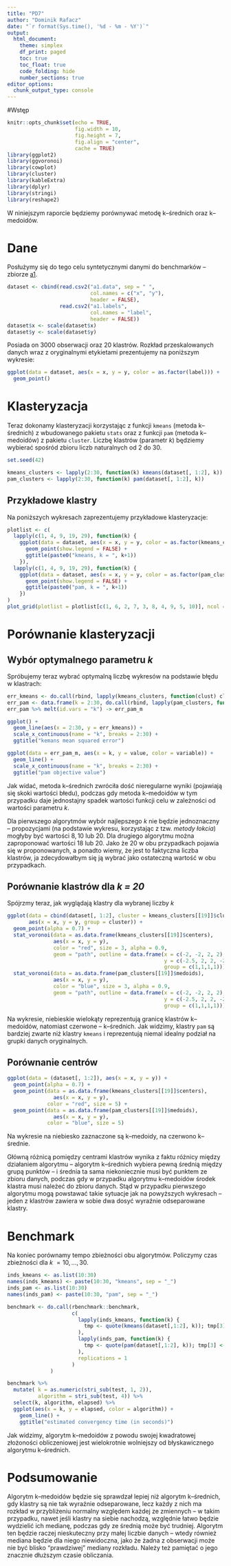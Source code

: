 ```yaml
---
title: "PD7"
author: "Dominik Rafacz"
date: "`r format(Sys.time(), '%d - %m - %Y')`"
output:
  html_document:
    theme: simplex
    df_print: paged
    toc: true
    toc_float: true
    code_folding: hide
    number_sections: true
editor_options: 
  chunk_output_type: console
---
```


#Wstęp

```r
knitr::opts_chunk$set(echo = TRUE,
                      fig.width = 10,
                      fig.height = 7,
                      fig.align = "center",
                      cache = TRUE)
library(ggplot2)
library(ggvoronoi)
library(cowplot)
library(cluster)
library(kableExtra)
library(dplyr)
library(stringi)
library(reshape2)
```

W niniejszym raporcie będziemy porównywać metodę k--średnich oraz k--medoidów.

# Dane

Posłużymy się do tego celu syntetycznymi danymi do benchmarków -- zbiorze [a1](http://cs.joensuu.fi/sipu/datasets/).

```r
dataset <- cbind(read.csv2("a1.data", sep = " ", 
                           col.names = c("x", "y"),
                           header = FALSE), 
                 read.csv2("a1.labels", 
                           col.names = "label",
                           header = FALSE))
dataset$x <- scale(dataset$x)
dataset$y <- scale(dataset$y)

```

Posiada on $3000$ obserwacji oraz $20$ klastrów. Rozkład przeskalowanych danych wraz z oryginalnymi etykietami prezentujemy na poniższym wykresie:

```r
ggplot(data = dataset, aes(x = x, y = y, color = as.factor(label))) + 
  geom_point()
```

# Klasteryzacja

Teraz dokonamy klasteryzacji korzystając z funkcji `kmeans` (metoda k--średnich) z wbudowanego pakietu `stats` oraz z funkcji `pam` (metoda k--medoidów) z pakietu `cluster`. Liczbę klastrów (parametr *k*) będziemy wybierać spośród zbioru liczb naturalnych od $2$ do $30$.

```r
set.seed(42)

kmeans_clusters <- lapply(2:30, function(k) kmeans(dataset[, 1:2], k))
pam_clusters <- lapply(2:30, function(k) pam(dataset[, 1:2], k))
```

## Przykładowe klastry

Na poniższych wykresach zaprezentujemy przykładowe klasteryzacje:

```r
plotlist <- c(
  lapply(c(1, 4, 9, 19, 29), function(k) {
    ggplot(data = dataset, aes(x = x, y = y, color = as.factor(kmeans_clusters[[k]]$cluster))) +
      geom_point(show.legend = FALSE) +
      ggtitle(paste0("kmeans, k = ", k+1))
    }),
  lapply(c(1, 4, 9, 19, 29), function(k) {
    ggplot(data = dataset, aes(x = x, y = y, color = as.factor(pam_clusters[[k]]$cluster))) +
      geom_point(show.legend = FALSE) +
      ggtitle(paste0("pam, k = ", k+1))
    })
)
plot_grid(plotlist = plotlist[c(1, 6, 2, 7, 3, 8, 4, 9, 5, 10)], ncol = 2)

```

# Porównanie klasteryzacji

## Wybór optymalnego parametru *k*

Spróbujemy teraz wybrać optymalną liczbę wykresów na podstawie błędu w klastrach:

```r
err_kmeans <- do.call(rbind, lapply(kmeans_clusters, function(clust) clust$tot.withinss))
err_pam <- data.frame(k = 2:30, do.call(rbind, lapply(pam_clusters, function(clust) clust$objective)))
err_pam %>% melt(id.vars = "k") -> err_pam_m

ggplot() +
  geom_line(aes(x = 2:30, y = err_kmeans)) +
  scale_x_continuous(name = "k", breaks = 2:30) +
  ggtitle("kemans mean squared error")

ggplot(data = err_pam_m, aes(x = k, y = value, color = variable)) +
  geom_line() +
  scale_x_continuous(name = "k", breaks = 2:30) + 
  ggtitle("pam objective value")

```

Jak widać, metoda k--średnich zwróciła dość nieregularne wyniki (pojawiają się skoki wartości błedu), podczas gdy metoda k--medoidów w tym przypadku daje jednostajny spadek wartości funkcji celu w zależności od wartości parametru *k*. 

Dla pierwszego algorytmów wybór najlepszego *k* nie będzie jednoznaczny -- propozycjami (na podstawie wykresu, korzystając z tzw. *metody łokcia*) mogłyby być wartości $8, 10$ lub $20$. Dla drugiego algorytmu można zaproponować wartości $18$ lub $20$. Jako że $20$ w obu przypadkach pojawia się w proponowanych, a ponadto wiemy, że jest to faktyczna liczba klastrów, ja zdecydowałbym się ją wybrać jako ostateczną wartość w obu przypadkach.

## Porównanie klastrów dla *k = 20*

Spójrzmy teraz, jak wyglądają klastry dla wybranej liczby *k*

```r
ggplot(data = cbind(dataset[, 1:2], cluster = kmeans_clusters[[19]]$cluster), 
       aes(x = x, y = y, group = cluster)) +
  geom_point(alpha = 0.7) +
  stat_voronoi(data = as.data.frame(kmeans_clusters[[19]]$centers), 
               aes(x = x, y = y),
               color = "red", size = 3, alpha = 0.9,
               geom = "path", outline = data.frame(x = c(-2, -2, 2, 2),
                                                   y = c(-2.5, 2, 2, -2.5),
                                                   group = c(1,1,1,1))) +
  stat_voronoi(data = as.data.frame(pam_clusters[[19]]$medoids), 
               aes(x = x, y = y),
               color = "blue", size = 3, alpha = 0.9,
               geom = "path", outline = data.frame(x = c(-2, -2, 2, 2),
                                                   y = c(-2.5, 2, 2, -2.5),
                                                   group = c(1,1,1,1)))

```

Na wykresie, niebieskie wielokąty reprezentują granicę klastrów k--medoidów, natomiast czerwone -- k--średnich. Jak widzimy, klastry `pam` są bardziej zwarte niż klastry `kmeans` i reprezentują niemal idealny podział na grupki danych oryginalnych.

## Porównanie centrów

```r
ggplot(data = (dataset[, 1:2]), aes(x = x, y = y)) +
  geom_point(alpha = 0.7) +
  geom_point(data = as.data.frame(kmeans_clusters[[19]]$centers), 
               aes(x = x, y = y),
             color = "red", size = 5) +
  geom_point(data = as.data.frame(pam_clusters[[19]]$medoids), 
               aes(x = x, y = y),
             color = "blue", size = 5)

```

Na wykresie na niebiesko zaznaczone są k--medoidy, na czerwono k--średnie.

Główną różnicą pomiędzy centrami klastrów wynika z faktu różnicy między działaniem algorytmu -- algorytm k--średnich wybiera pewną średnią między grupą punktów -- i średnia ta sama niekoniecznie musi być punktem ze zbioru danych, podczas gdy w przypadku algorytmu k--medoidów środek klastra musi należeć do zbioru danych. Stąd w przypadku pierwszego algorytmu mogą powstawać takie sytuacje jak na powyższych wykresach -- jeden z klastrów zawiera w sobie dwa dosyć wyraźnie odseparowane klastry.

# Benchmark

Na koniec porównamy tempo zbieżności obu algorytmów. Policzymy czas zbieżności dla *k* $= 10, \dots, 30$.

```r
inds_kmeans <- as.list(10:30)
names(inds_kmeans) <- paste(10:30, "kmeans", sep = "_")
inds_pam <- as.list(10:30)
names(inds_pam) <- paste(10:30, "pam", sep = "_")

benchmark <- do.call(rbenchmark::benchmark, 
                     c(
                       lapply(inds_kmeans, function(k) {
                         tmp <- quote(kmeans(dataset[,1:2], k)); tmp[3] <- k; tmp}
                       ),
                       lapply(inds_pam, function(k) {
                         tmp <- quote(pam(dataset[,1:2], k)); tmp[3] <- k; tmp}
                       ),
                       replications = 1
                     )
              )


```



```r
benchmark %>% 
  mutate( k = as.numeric(stri_sub(test, 1, 2)), 
          algorithm = stri_sub(test, 4)) %>% 
  select(k, algorithm, elapsed) %>%
  ggplot(aes(x = k, y = elapsed, color = algorithm)) +
    geom_line() +
    ggtitle("estimated convergency time (in seconds)") 
```

Jak widzimy, algorytm k--medoidów z powodu swojej kwadratowej złożoności obliczeniowej jest wielokrotnie wolniejszy od błyskawicznego algorytmu k--średnich.

# Podsumowanie

Algorytm k--medoidów będzie się sprawdzał lepiej niż algorytm k--średnich, gdy klastry są nie tak wyraźnie odseparowane, lecz każdy z nich ma rozkład w przybliżeniu normalny względem każdej ze zmiennych -- w takim przypadku, nawet jeśli klastry na siebie nachodzą, względnie łatwo będzie wydzielić ich medianę, podczas gdy ze średnią może być trudniej. Algorytm ten będzie raczej nieskuteczny przy małej liczbie danych -- wtedy również mediana będzie dla niego niewidoczna, jako że żadna z obserwacji może nie być blisko "prawdziwej" mediany rozkładu. Należy też pamiętać o jego znacznie dłuższym czasie obliczania.